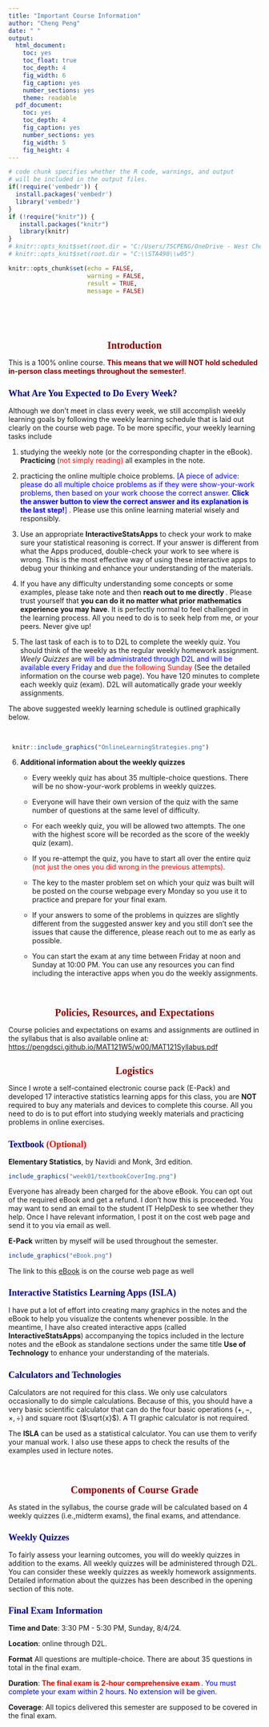 ---
title: "Important Course Information"
author: "Cheng Peng"
date: " "
output:
  html_document: 
    toc: yes
    toc_float: true
    toc_depth: 4
    fig_width: 6
    fig_caption: yes
    number_sections: yes
    theme: readable
  pdf_document: 
    toc: yes
    toc_depth: 4
    fig_caption: yes
    number_sections: yes
    fig_width: 5
    fig_height: 4
---
<style type="text/css">

div#TOC li {
    list-style:none;
    background-image:none;
    background-repeat:none;
    background-position:0;
}
h1.title {
  font-size: 24px;
  color: DarkRed;
  text-align: center;
}
h4.author { /* Header 4 - and the author and data headers use this too  */
    font-size: 18px;
  font-family: "Times New Roman", Times, serif;
  color: DarkRed;
  text-align: center;
}
h4.date { /* Header 4 - and the author and data headers use this too  */
  font-size: 18px;
  font-family: "Times New Roman", Times, serif;
  color: DarkBlue;
  text-align: center;
}

h1 { /* Header 3 - and the author and data headers use this too  */
    font-size: 20px;
    font-family: "Times New Roman", Times, serif;
    color: darkred;
    text-align: center;
}
h2 { /* Header 3 - and the author and data headers use this too  */
    font-size: 18px;
    font-family: "Times New Roman", Times, serif;
    color: navy;
    text-align: left;
}

h3 { /* Header 3 - and the author and data headers use this too  */
    font-size: 16px;
    font-family: "Times New Roman", Times, serif;
    color: navy;
    text-align: left;
}



</style>

```{r setup, include=FALSE}
# code chunk specifies whether the R code, warnings, and output 
# will be included in the output files.
if(!require('vembedr')) {
  install.packages('vembedr')
  library('vembedr')
}
if (!require("knitr")) {
   install.packages("knitr")
   library(knitr)
}
# knitr::opts_knit$set(root.dir = "C:/Users/75CPENG/OneDrive - West Chester University of PA/Documents")
# knitr::opts_knit$set(root.dir = "C:\\STA490\\w05")

knitr::opts_chunk$set(echo = FALSE,       
                      warning = FALSE,   
                      result = TRUE,   
                      message = FALSE)
```



\

\

# Introduction 

This is a 100% online course. <font color = "darkred"><b>This means that we will NOT hold scheduled in-person class meetings throughout the semester!</b></font>. 

## What Are You Expected to Do Every Week?


Although we don't meet in class every week, we still accomplish weekly learning goals by following the weekly learning schedule that is laid out clearly on the course web page. To be more specific, your weekly learning tasks include 

1. studying the weekly note (or the corresponding chapter in the eBook). **Practicing** (<font color = "red">not simply reading)</font> all examples in the note. 

2. practicing the online multiple choice problems. <font color = "blue"> [A piece of advice: please do all multiple choice problems as if they were show-your-work problems, then based on your work choose the correct answer. **Click the answer button to view the correct answer and its explanation is the last step!**] </font>. Please use this online learning material wisely and responsibly.

3. Use an appropriate **InteractiveStatsApps** to check your work to make sure your statistical reasoning is correct. If your answer is different from what the Apps produced, double-check your work to see where is wrong. This is the most effective way of using these interactive apps to debug your thinking and enhance your understanding of the materials. 

4. If you have any difficulty understanding some concepts or some examples, please take note and then **reach out to me directly **. Please trust yourself that **you can do it no matter what prior mathematics experience you may have**. It is perfectly normal to feel challenged in the learning process. All you need to do is to seek help from me, or your peers. Never give up!

5. The last task of each is to to D2L to complete the weekly quiz. You should think of the weekly as the regular weekly homework assignment. _Weely Quizzes_ are <font color = "blue"> will be administrated through D2L and will be available every Friday</font> and <font color = "red">due the following Sunday</font> (See the detailed information on the course web page). You have 120 minutes to complete each weekly quiz (exam). D2L will automatically grade your weekly assignments. 
\

The above suggested weekly learning schedule is outlined graphically below.

\

```{r fig.align='center', fig.width= 8, fig.height=6}
 knitr::include_graphics("OnlineLearningStrategies.png")
```




6. **Additional information about the weekly quizzes**
   * Every weekly quiz has about 35 multiple-choice questions. There will be no show-your-work problems in weekly quizzes.

   * Everyone will have their own version of the quiz with the same number of questions at the same level of difficulty.
  
   * For each weekly quiz, you will be allowed two attempts. The one with the highest score will be recorded as the score of the weekly quiz (exam).
  
   * If you re-attempt the quiz, you have to start all over the entire quiz <font color = "red">(not just the ones you did wrong in the previous attempts)</font>. 
  
   * The key to the master problem set on which your quiz was built will be posted on the course webpage every Monday so you use it to practice and prepare for your final exam.
  
   * If your answers to some of the problems in quizzes are slightly different from the suggested answer key and you still don't see the issues that cause the difference, please reach out to me as early as possible.
  
   * You can start the exam at any time between Friday at noon and Sunday at 10:00 PM. You can use any resources you can find including the interactive apps when you do the weekly assignments.

\

# Policies, Resources, and Expectations

Course policies and expectations on exams and assignments are outlined in the syllabus that is also available online at: <https://pengdsci.github.io/MAT121W5/w00/MAT121Syllabus.pdf>


# Logistics

Since I wrote a self-contained electronic course pack (E-Pack) and developed 17 interactive statistics learning apps for this class, you are **NOT** required to buy any materials and devices to complete this course. All you need to do is to put effort into studying weekly materials and practicing problems in online exercises.

## Textbook <font color = "red">(Optional)</font>

**Elementary	Statistics**, by Navidi and Monk, 3rd edition.

```{r fig.align='center', out.width = '30%'}
include_graphics("week01/textbookCoverImg.png")
```

Everyone has already been charged for the above eBook. You can opt out of the required eBook and get a refund. I don't how this is proceeded. You may want to send an email to the student IT HelpDesk to see whether they help. Once I have relevant information, I post it on the cost web page and send it to you via email as well.

**E-Pack** written by myself will be used throughout the semester.

```{r fig.align='center', out.width = '30%'}
include_graphics("eBook.png")
```

The link to this [eBook](https://pengdsci.github.io/MAT121EB/) is on the course web page as well


## Interactive Statistics Learning Apps (ISLA)

I have put a lot of effort into creating many graphics in the notes and the eBook to help you visualize the contents whenever possible. In the meantime, I have also created interactive apps (called **InteractiveStatsApps**) accompanying the topics included in the lecture notes and the eBook as standalone sections under the same title **Use of Technology** to enhance your understanding of the materials.


## Calculators and Technologies

Calculators are not required for this class. We only use calculators occasionally to do simple calculations. Because of this, you should have a very basic scientific calculator that can do the four basic operations ($+, -, \times, \div$) and square root ($\sqrt{x}$). A TI graphic calculator is not required.

The **ISLA** can be used as a statistical calculator.  You can use them to verify your manual work. I also use these apps to check the results of the examples used in lecture notes.

\


# Components of Course Grade

As stated in the syllabus, the course grade will be calculated based on 4 weekly quizzes (i.e.,midterm exams), the final exams, and attendance. 

## Weekly Quizzes 

To fairly assess your learning outcomes, you will do weekly quizzes in addition to the exams. All weekly quizzes will be administered through D2L. You can consider these weekly quizzes as weekly homework assignments. Detailed information about the quizzes has been described in the opening section of this note.


## Final Exam Information

**Time and Date**: 3:30 PM - 5:30 PM, Sunday, 8/4/24.

**Location**: online through D2L.

**Format** All questions are multiple-choice. There are about 35 questions in total in the final exam.

**Duration**: <font color = "red"><b>The final exam is 2-hour comprehensive exam </b></font>. <font color = "blue"> You must complete your exam within 2 hours. No extension will be given.</font>

**Coverage**:  All topics delivered this semester are supposed to be covered in the final exam. 

